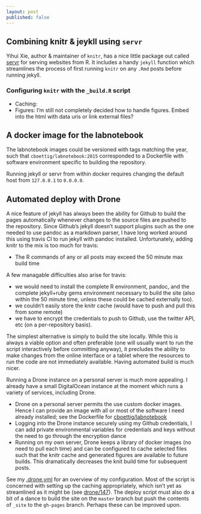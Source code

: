 ```yaml
---
layout: post
published: false
---
```


## Combining knitr & jeykll using `servr`

Yihui Xie, author & maintainer of `knitr`, has a nice little package out called [servr](http://github.com/yihui/servr) for serving websites from R.  It includes a handy `jekyll` function which streamlines the process of first running `knitr` on any `.Rmd` posts before running jekyll.  

### Configuring `knitr` with the `_build.R` script ###

- Caching:
- Figures:  I'm still not completely decided how to handle figures.  Embed into the html with data uris or link external files?  

## A docker image for the labnotebook ## 


The labnotebook images could be versioned with tags matching the year, such that `cboettig/labnotebook:2015` corresponded to a Dockerfile with software environment specific to building the repository. 

Running jekyll or servr from within docker requires changing the default host from `127.0.0.1` to `0.0.0.0`.

## Automated deploy with Drone

A nice feature of jekyll has always been the ability for Github to build the pages automatically whenever changes to the source files are pushed to the repository.  Since Github's jekyll doesn't support plugins such as the one needed to use pandoc as a markdown parser, I have long worked around this using travis CI to run jekyll with pandoc installed.  Unfortunately, adding knitr to the mix is too much for travis:


- The R commands of any or all posts may exceed the 50 minute max build time 

A few managable difficulties also arise for travis:

- we would need to install the complete R environment, pandoc, and the complete jekyll+ruby gems environment necessary to build the site (also within the 50 minute time, unless these could be cached externally too).
- we couldn't easily store the knitr cache (would have to push and pull this from some remote)
- we have to encrypt the credentials to push to Github, use the twitter API, etc (on a per-repository basis).

The simplest alternative is simply to build the site locally.  While this is always a viable option and often preferable (one will usually want to run the script interactively before committing anyway), it precludes the ability to make changes from the online interface or a tablet where the resources to run the code are not immediately available.  Having automated build is much nicer.

Running a Drone instance on a personal server is much more appealing. I already have a small DigitalOcean instance at the moment which runs a variety of services, including Drone.  

- Drone on a personal server permits the use custom docker images. Hence I can provide an image with all or most of the software I need already installed; see the Dockerfile for [cboettig/labnotebook](http://hub.docker.com/u/cboettig/labnotebook)
- Logging into the Drone instance securely using my Github credentials, I can add private environmental variables for credentials and keys without the need to go through the encryption dance
- Running on my own server, Drone keeps a library of docker images (no need to pull each time) and can be configured to cache selected files such that the knitr cache and generated figures are available to future builds.  This dramatically decreases the knit build time for subsequent posts.  

See my [.drone.yml](http://github.com/cboettig/2015/tree/master/.drone.yml) for an overview of my configuration.  Most of the script is concerned with setting up the caching appropriately, which isn't yet as streamlined as it might be (see [drone/147](http://github.com/drone/drone/issues/147)).  The deploy script must also do a bit of a dance to build the site on the `master` branch but push the contents of `_site` to the `gh-pages` branch.  Perhaps these can be improved upon.  